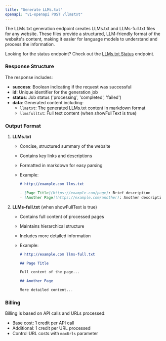 ```yaml
---
title: "Generate LLMs.txt"
openapi: "v1-openapi POST /llmstxt"
---
```


The LLMs.txt generation endpoint creates LLMs.txt and LLMs-full.txt files for any website. These files provide a structured, LLM-friendly format of the website's content, making it easier for language models to understand and process the information.

Looking for the status endpoint? Check out the [LLMs.txt Status](/api-reference/endpoint/llmstxt-get) endpoint.

### Response Structure

The response includes:

- **success**: Boolean indicating if the request was successful
- **id**: Unique identifier for the generation job
- **status**: Job status ('processing', 'completed', 'failed')
- **data**: Generated content including:
  - `llmstxt`: The generated LLMs.txt content in markdown format
  - `llmsfulltxt`: Full text content (when showFullText is true)

### Output Format

1. **LLMs.txt**

   - Concise, structured summary of the website
   - Contains key links and descriptions
   - Formatted in markdown for easy parsing
   - Example:

     ```markdown
     # http://example.com llms.txt

     - [Page Title](https://example.com/page): Brief description
     - [Another Page](https://example.com/another): Another description
     ```

2. **LLMs-full.txt** (when showFullText is true)

   - Contains full content of processed pages
   - Maintains hierarchical structure
   - Includes more detailed information
   - Example:

     ```markdown
     # http://example.com llms-full.txt

     ## Page Title

     Full content of the page...

     ## Another Page

     More detailed content...
     ```

### Billing
Billing is based on API calls and URLs processed:

- Base cost: 1 credit per API call
- Additional: 1 credit per URL processed
- Control URL costs with `maxUrls` parameter
